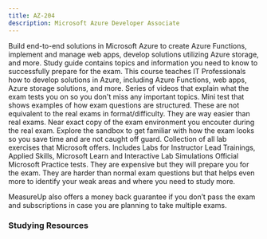 ```yaml
---
title: AZ-204
description: Microsoft Azure Developer Associate
---
```


<Card title="Get Started" icon="star"> 
  <LinkCard title="Exam AZ-204: Microsoft Azure Developer Associate" href="https://learn.microsoft.com/certifications/exams/az-204?WT.mc_id=studentamb_165290" target="_blank"/>
      Build end-to-end solutions in Microsoft Azure to create Azure Functions, implement and manage web apps, develop solutions utilizing Azure storage, and more.
  <LinkCard title="AZ-204 Study Guide" href="https://learn.microsoft.com/credentials/certifications/resources/study-guides/az-204?WT.mc_id=studentamb_165290" target="_blank"/>
      Study guide contains topics and information you need to know to successfully prepare for the exam.
  <LinkCard title="Microsoft Learn" href="https://learn.microsoft.com/training/courses/az-204t00?WT.mc_id=studentamb_165290#course-syllabus" target="_blank"/>
      This course teaches IT Professionals how to develop solutions in Azure, including Azure Functions, web apps, Azure storage solutions, and more.
  <LinkCard title="Readiness Zone" href="https://learn.microsoft.com/en-us/shows/exam-readiness-zone/preparing-for-az-204-develop-azure-compute-solutions-1-of-5?WT.mc_id=studentamb_165290" target="_blank"/>
      Series of videos that explain what the exam tests you on so you don't miss any important topics.
  <LinkCard title="Practice Assessment" href="https://learn.microsoft.com/certifications/exams/az-204/practice/assessment?assessment-type=practice&assessmentId=35&WT.mc_id=studentamb_165290" target="_blank"/>
      Mini test that shows examples of how exam questions are structured. These are not equivalent to the real exams in format/difficulty. They are way easier than real exams.
  <LinkCard title="Exam Sandbox" href="https://aka.ms/examdemo" target="_blank"/>
      Near exact copy of the exam environment you encouter during the real exam. Explore the sandbox to get familiar with how the exam looks so you save time and are not caught off guard. 
  <LinkCard title="GitHub Labs" href="https://aka.ms/az204labs" target="_blank"/>
      Collection of all lab exercises that Microsoft offers. Includes Labs for Instructor Lead Trainings, Applied Skills, Microsoft Learn and Interactive Lab Simulations
</Card>

<Card title="MeasureUp Practice Tests" icon="open-book"> 
  <LinkCard title="MeasureUp Practice Test" href="https://www.measureup.com/microsoft-practice-test-az-204-developing-solutions-for-microsoft-azure.html#u44" target="_blank"/>
  <LinkCard title="MeasureUp Subscriptions" href="https://www.measureup.com/subscription-plans-for-individuals#u44" target="_blank"/>
      Official Microsoft Practice tests. They are expensive but they will prepare you for the exam. They are harder than normal exam questions but that helps 
      even more to identify your weak areas and where you need to study more. 

MeasureUp also offers a money back guarantee if you don’t pass the exam and subscriptions in case you are planning to take multiple exams. 
</Card>

### Studying Resources

<Tabs>

  <TabItem label="Text">
  <CardGrid>
    <LinkCard title="Microsoft Learn" href="https://learn.microsoft.com/certifications/exams/az-204" target="_blank"/>
  </CardGrid>
  </TabItem>

  <TabItem label="Videos">
  <CardGrid>
    <LinkCard title="On Demand Instructor-led Training Series" href="https://learn.microsoft.com/en-us/shows/on-demand-instructor-led-training-series/?terms=AZ-204&WT.mc_id=studentamb_165290" target="_blank"/>
    <LinkCard title="AGuideToCloud Course" href="https://www.youtube.com/playlist?list=PLhLKc18P9YODdrbyuA52Zn9-kwboIOz2W" target="_blank"/>
    <LinkCard title="Alan Rodrigues Course" href="https://www.youtube.com/playlist?list=PLLc2nQDXYMHpekgrToMrDpVtFtvmRSqVt" target="_blank"/>
    <LinkCard title="Microsoft Virtual Training Day - Azure for Developers" href="https://events.microsoft.com/en-us/allevents/?language=English&clientTimeZone=1&view=list&search=Microsoft%20Azure%20Virtual%20Training%20Day:%20Azure%20for%20Developers" target="_blank"/>
    <LinkCard title="Microsoft Enterprise Skills Initiative Intructor-led course" href="https://esi.microsoft.com/Search?q=AZ-204&avail=Available&learningoption=Advanced+Role+Based" target="_blank"/>
  </CardGrid>
  </TabItem>

  <TabItem label="Paid">
  <CardGrid>
    <LinkCard title="Pluralsight Course" href="https://www.pluralsight.com/paths/developing-solutions-for-microsoft-azure-az-204" target="_blank"/>
    <LinkCard title="Microsoft's Official Coursera Course" href="https://www.coursera.org/professional-certificates/azure-developer-associate" target="_blank"/>
  </CardGrid>
  </TabItem>

  <TabItem label="Misc">
  <CardGrid>
    <LinkCard title="Microsoft Azure Free Account" href="https://azure.microsoft.com/en-us/offers/ms-azr-0044p?WT.mc_id=studentamb_165290" target="_blank"/> 
  </CardGrid>
  </TabItem>
</Tabs>
